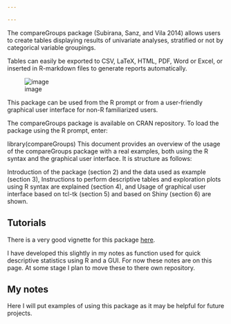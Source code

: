 ```yaml
---

---
```


The compareGroups package (Subirana, Sanz, and Vila 2014) allows users to create tables displaying results of univariate analyses, stratified or not by categorical variable groupings.

Tables can easily be exported to CSV, LaTeX, HTML, PDF, Word or Excel, or inserted in R-markdown files to generate reports automatically.

![image]("../img/compareGroups-gui-shot.jpg")

This package can be used from the R prompt or from a user-friendly graphical user interface for non-R familiarized users.

The compareGroups package is available on CRAN repository. To load the package using the R prompt, enter:

library(compareGroups)
This document provides an overview of the usage of the compareGroups package with a real examples, both using the R syntax and the graphical user interface. It is structure as follows:

Introduction of the package (section 2) and the data used as example (section 3),
Instructions to perform descriptive tables and exploration plots using R syntax are explained (section 4), and
Usage of graphical user interface based on tcl-tk (section 5) and based on Shiny (section 6) are shown.

## Tutorials

There is a very good vignette for this package [here]("https://cran.r-project.org/web/packages/compareGroups/vignettes/compareGroups_vignette.html#launch-the-wui-application"). 

I have developed this slightly in my notes as function used for quick descriptive statistics using R and a GUI. For now these notes are on this page. At some stage I plan to move these to there own repository.

## My notes

Here I will put examples of using this package as it may be helpful for future projects.
